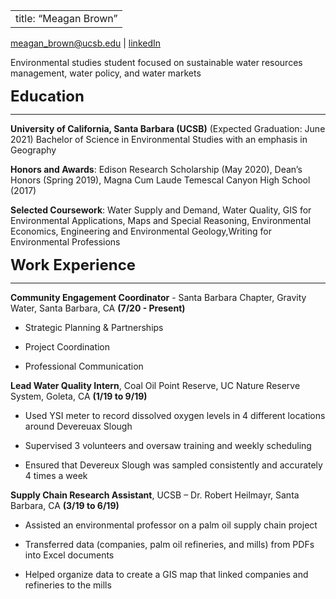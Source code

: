 
---
title: "Meagan Brown"
---

[meagan_brown@ucsb.edu](meagan_brown@ucsb.edu) | [linkedIn](https://www.linkedin.com/in/meaganbrown/)


Environmental studies student focused on sustainable
water resources management, water policy, and water markets

<font size="5">
**Education**
</font size="5">

***

**University of California, Santa Barbara (UCSB)** (Expected Graduation: June 2021)
Bachelor of Science in Environmental Studies with an emphasis in Geography

**Honors and Awards**: Edison Research Scholarship (May 2020), Dean’s Honors (Spring 2019), Magna Cum Laude Temescal Canyon High School (2017)

**Selected Coursework**: Water Supply and Demand, Water Quality, GIS for Environmental Applications, Maps and Special Reasoning, Environmental Economics, Engineering and Environmental Geology,Writing for Environmental Professions

<font size="5">
**Work Experience**
</font size="5">

***

**Community Engagement Coordinator** - Santa Barbara Chapter, Gravity Water, Santa Barbara, CA **(7/20 - Present)**

- Strategic Planning & Partnerships

- Project Coordination

- Professional Communication

**Lead Water Quality Intern**, Coal Oil Point Reserve, UC Nature Reserve System, Goleta, CA **(1/19 to 9/19)** 

- Used YSI meter to record dissolved oxygen levels in 4 different locations around Devereuax Slough

- Supervised 3 volunteers and oversaw training and weekly scheduling

- Ensured that Devereux Slough was sampled consistently and accurately 4 times a week

**Supply Chain Research Assistant**, UCSB – Dr. Robert Heilmayr, Santa Barbara, CA **(3/19 to 6/19)**

- Assisted an environmental professor on a palm oil supply chain project

- Transferred data (companies, palm oil refineries, and mills) from PDFs into Excel documents

- Helped organize data to create a GIS map that linked companies and refineries to the mills
